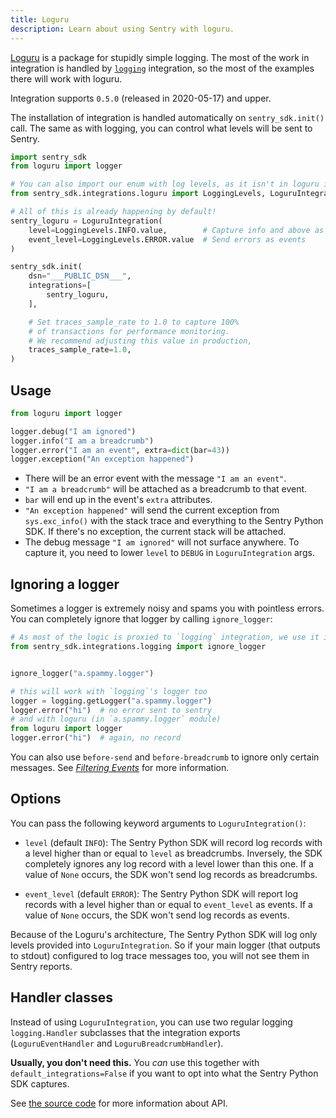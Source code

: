```yaml
---
title: Loguru
description: Learn about using Sentry with loguru.
---
```


[Loguru](https://github.com/Delgan/loguru#readme) is a package for stupidly simple logging. The most of the work in
integration is handled by [`logging`](/platforms/python/guides/logging) integration, so the most of the examples there
will work with loguru.

Integration supports `0.5.0` (released in 2020-05-17) and upper.

The installation of integration is handled automatically on `sentry_sdk.init()` call. The same as with logging, you can
control what levels will be sent to Sentry.

```python
import sentry_sdk
from loguru import logger

# You can also import our enum with log levels, as it isn't in loguru itself.
from sentry_sdk.integrations.loguru import LoggingLevels, LoguruIntegration

# All of this is already happening by default!
sentry_loguru = LoguruIntegration(
    level=LoggingLevels.INFO.value,        # Capture info and above as breadcrumbs
    event_level=LoggingLevels.ERROR.value  # Send errors as events
)

sentry_sdk.init(
    dsn="___PUBLIC_DSN___",
    integrations=[
        sentry_loguru,
    ],

    # Set traces_sample_rate to 1.0 to capture 100%
    # of transactions for performance monitoring.
    # We recommend adjusting this value in production,
    traces_sample_rate=1.0,
)
```

## Usage

```python
from loguru import logger

logger.debug("I am ignored")
logger.info("I am a breadcrumb")
logger.error("I am an event", extra=dict(bar=43))
logger.exception("An exception happened")
```

- There will be an error event with the message `"I am an event"`.
- `"I am a breadcrumb"` will be attached as a breadcrumb to that event.
- `bar` will end up in the event's `extra` attributes.
- `"An exception happened"` will send the current exception from `sys.exc_info()` with the stack trace and everything to the Sentry Python SDK. If there's no exception, the current stack will be attached.
- The debug message `"I am ignored"` will not surface anywhere. To capture it, you need to lower `level` to `DEBUG` in `LoguruIntegration` args.

## Ignoring a logger

Sometimes a logger is extremely noisy and spams you with pointless errors. You can completely ignore that logger by calling `ignore_logger`:

```python
# As most of the logic is proxied to `logging` integration, we use it instead of `loguru` integration.
from sentry_sdk.integrations.logging import ignore_logger


ignore_logger("a.spammy.logger")

# this will work with `logging`'s logger too
logger = logging.getLogger("a.spammy.logger")
logger.error("hi")  # no error sent to sentry
# and with loguru (in `a.spammy.logger` module)
from loguru import logger
logger.error("hi")  # again, no record
```

You can also use `before-send` and `before-breadcrumb` to ignore
only certain messages. See [_Filtering Events_](configuration/filtering/) for more information.

## Options

You can pass the following keyword arguments to `LoguruIntegration()`:

- `level` (default `INFO`): The Sentry Python SDK will record log records with a level higher than or equal to `level` as breadcrumbs. Inversely, the SDK completely ignores any log record with a level lower than this one. If a value of `None` occurs, the SDK won't send log records as breadcrumbs.

- `event_level` (default `ERROR`): The Sentry Python SDK will report log records with a level higher than or equal to `event_level` as events. If a value of `None` occurs, the SDK won't send log records as events.

<Alert level="info" title="Note">

Because of the Loguru's architecture, The Sentry Python SDK will log only levels provided into `LoguruIntegration`. So if your main logger (that outputs to stdout) configured to log trace messages too, you will not see them in Sentry reports.

</Alert>

## Handler classes

Instead of using `LoguruIntegration`, you can use two regular logging `logging.Handler` subclasses that the integration exports (`LoguruEventHandler` and `LoguruBreadcrumbHandler`).

**Usually, you don't need this.** You _can_ use this together with `default_integrations=False` if you want to opt into what the Sentry Python SDK captures.

See [the source code](https://github.com/getsentry/sentry-python/blob/master/sentry_sdk/integrations/loguru.py) for more information about API.
